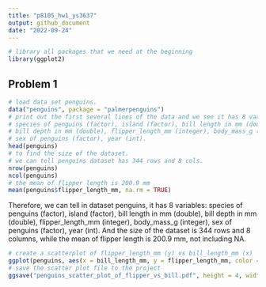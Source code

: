 ```yaml
---
title: "p8105_hw1_ys3637"
output: github_document
date: "2022-09-24"
---
```


```r
# library all packages that we need at the beginning
library(ggplot2)
```

## Problem 1

```r
# load data set penguins.
data("penguins", package = "palmerpenguins")
# print out the first several lines of the data and we see it has 8 variables:
# species of penguins (factor), island (factor), bill length in mm (double),
# bill depth in mm (double), flipper_length_mm (integer), body_mass_g (integer),
# sex of penguins (factor), year (int).
head(penguins)
# to find the size of the dataset.
# we can tell penguins dataset has 344 rows and 8 cols.
nrow(penguins)
ncol(penguins)
# the mean of flipper length is 200.9 mm
mean(penguins$flipper_length_mm, na.rm = TRUE)
```

Therefore, we can tell in dataset penguins, it has 8 variables: species of penguins (factor), island (factor), bill length in mm (double), bill depth in mm (double), flipper_length_mm (integer), body_mass_g (integer), sex of penguins (factor), year (int). And the size of the dataset is 344 rows and 8 columns, while the mean of flipper length is 200.9 mm, not including NA.

```r
# create a scatterplot of flipper_length_mm (y) vs bill_length_mm (x)
ggplot(penguins, aes(x = bill_length_mm, y = flipper_length_mm, color = species)) + geom_point()
# save the scatter plot file to the project
ggsave("penguins_scatter_plot_of_flipper_vs_bill.pdf", height = 4, width = 6)
```

